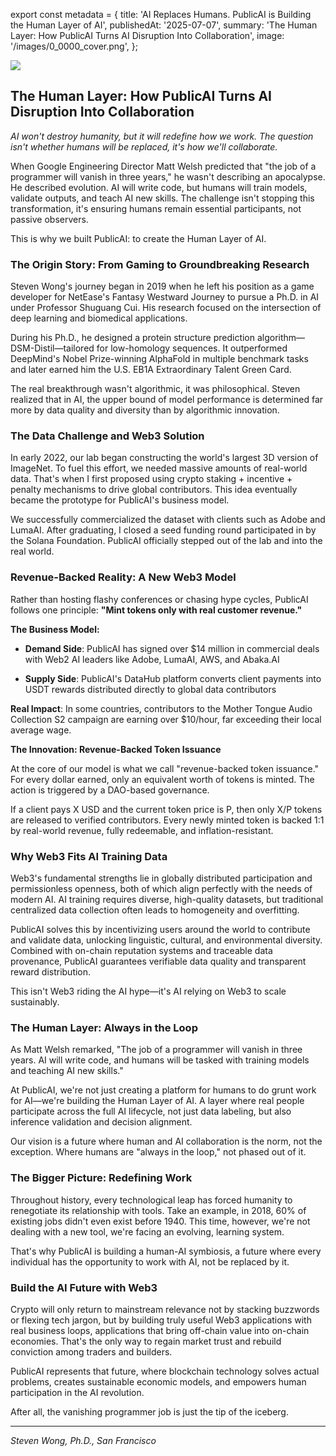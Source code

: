﻿export const metadata = {
  title: 'AI Replaces Humans. PublicAI is Building the Human Layer of AI',
  publishedAt: '2025-07-07',
  summary:
    'The Human Layer: How PublicAI Turns AI Disruption Into Collaboration',
  image: '/images/0_0000_cover.png',
};

![](/images/0_0000.png)

## The Human Layer: How PublicAI Turns AI Disruption Into Collaboration

_AI won't destroy humanity, but it will redefine how we work. The question isn't whether humans will be replaced, it's how we'll collaborate._

When Google Engineering Director Matt Welsh predicted that "the job of a programmer will vanish in three years," he wasn't describing an apocalypse. He described evolution. AI will write code, but humans will train models, validate outputs, and teach AI new skills. The challenge isn't stopping this transformation, it's ensuring humans remain essential participants, not passive observers.

This is why we built PublicAI: to create the Human Layer of AI.

### The Origin Story: From Gaming to Groundbreaking Research

Steven Wong's journey began in 2019 when he left his position as a game developer for NetEase's Fantasy Westward Journey to pursue a Ph.D. in AI under Professor Shuguang Cui. His research focused on the intersection of deep learning and biomedical applications.

During his Ph.D., he designed a protein structure prediction algorithm—DSM-Distil—tailored for low-homology sequences. It outperformed DeepMind's Nobel Prize-winning AlphaFold in multiple benchmark tasks and later earned him the U.S. EB1A Extraordinary Talent Green Card.

The real breakthrough wasn't algorithmic, it was philosophical. Steven realized that in AI, the upper bound of model performance is determined far more by data quality and diversity than by algorithmic innovation.

### The Data Challenge and Web3 Solution

In early 2022, our lab began constructing the world's largest 3D version of ImageNet. To fuel this effort, we needed massive amounts of real-world data. That's when I first proposed using crypto staking + incentive + penalty mechanisms to drive global contributors. This idea eventually became the prototype for PublicAI's business model.

We successfully commercialized the dataset with clients such as Adobe and LumaAI. After graduating, I closed a seed funding round participated in by the Solana Foundation. PublicAI officially stepped out of the lab and into the real world.

### Revenue-Backed Reality: A New Web3 Model

Rather than hosting flashy conferences or chasing hype cycles, PublicAI follows one principle: **"Mint tokens only with real customer revenue."**

**The Business Model:**

- **Demand Side**: PublicAI has signed over $14 million in commercial deals with Web2 AI leaders like Adobe, LumaAI, AWS, and Abaka.AI

- **Supply Side**: PublicAI's DataHub platform converts client payments into USDT rewards distributed directly to global data contributors

**Real Impact**: In some countries, contributors to the Mother Tongue Audio Collection S2 campaign are earning over $10/hour, far exceeding their local average wage.

**The Innovation: Revenue-Backed Token Issuance**

At the core of our model is what we call "revenue-backed token issuance." For every dollar earned, only an equivalent worth of tokens is minted. The action is triggered by a DAO-based governance.

If a client pays X USD and the current token price is P, then only X/P tokens are released to verified contributors. Every newly minted token is backed 1:1 by real-world revenue, fully redeemable, and inflation-resistant.

### Why Web3 Fits AI Training Data

Web3's fundamental strengths lie in globally distributed participation and permissionless openness, both of which align perfectly with the needs of modern AI. AI training requires diverse, high-quality datasets, but traditional centralized data collection often leads to homogeneity and overfitting.

PublicAI solves this by incentivizing users around the world to contribute and validate data, unlocking linguistic, cultural, and environmental diversity. Combined with on-chain reputation systems and traceable data provenance, PublicAI guarantees verifiable data quality and transparent reward distribution.

This isn't Web3 riding the AI hype—it's AI relying on Web3 to scale sustainably.

### The Human Layer: Always in the Loop

As Matt Welsh remarked, "The job of a programmer will vanish in three years. AI will write code, and humans will be tasked with training models and teaching AI new skills."

At PublicAI, we're not just creating a platform for humans to do grunt work for AI—we're building the Human Layer of AI. A layer where real people participate across the full AI lifecycle, not just data labeling, but also inference validation and decision alignment.

Our vision is a future where human and AI collaboration is the norm, not the exception. Where humans are "always in the loop," not phased out of it.

### The Bigger Picture: Redefining Work

Throughout history, every technological leap has forced humanity to renegotiate its relationship with tools. Take an example, in 2018, 60% of existing jobs didn't even exist before 1940. This time, however, we're not dealing with a new tool, we're facing an evolving, learning system.

That's why PublicAI is building a human-AI symbiosis, a future where every individual has the opportunity to work with AI, not be replaced by it.

### Build the AI Future with Web3

Crypto will only return to mainstream relevance not by stacking buzzwords or flexing tech jargon, but by building truly useful Web3 applications with real business loops, applications that bring off-chain value into on-chain economies. That's the only way to regain market trust and rebuild conviction among traders and builders.

PublicAI represents that future, where blockchain technology solves actual problems, creates sustainable economic models, and empowers human participation in the AI revolution.

After all, the vanishing programmer job is just the tip of the iceberg.

---

_Steven Wong, Ph.D., San Francisco_
